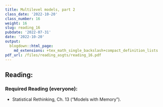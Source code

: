 ```yaml
---
title: Multilevel models, part 2
class_date: '2022-10-20'
class_number: 16
weight: 16
slug: reading_16
pubdate: '2022-07-31'
date: '2022-10-20'
output:
  blogdown::html_page:
    md_extensions: +tex_math_single_backslash+compact_definition_lists
pdf_url: /files/reading_asgts/reading_16.pdf
---
```

## Reading:

### Required Reading (everyone):

* Statistical Rethinking, Ch. 13 ("Models with Memory").

